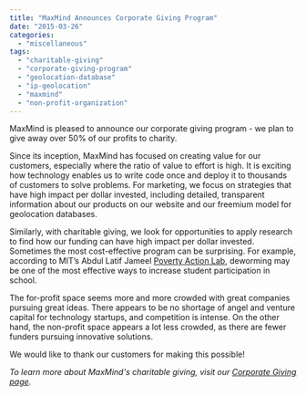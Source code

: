 ```yaml
---
title: "MaxMind Announces Corporate Giving Program"
date: "2015-03-26"
categories:
  - "miscellaneous"
tags:
  - "charitable-giving"
  - "corporate-giving-program"
  - "geolocation-database"
  - "ip-geolocation"
  - "maxmind"
  - "non-profit-organization"
---
```


MaxMind is pleased to announce our corporate giving program - we plan to give
away over 50% of our profits to charity.

Since its inception, MaxMind has focused on creating value for our customers,
especially where the ratio of value to effort is high. It is exciting how
technology enables us to write code once and deploy it to thousands of customers
to solve problems. For marketing, we focus on strategies that have high impact
per dollar invested, including detailed, transparent information about our
products on our website and our freemium model for geolocation databases.

Similarly, with charitable giving, we look for opportunities to apply research
to find how our funding can have high impact per dollar invested. Sometimes the
most cost-effective program can be surprising. For example, according to MIT’s
Abdul Latif Jameel
[Poverty Action Lab](https://www.povertyactionlab.org/policy-lessons/education/improving-student-participation),
deworming may be one of the most effective ways to increase student
participation in school.

The for-profit space seems more and more crowded with great companies pursuing
great ideas. There appears to be no shortage of angel and venture capital for
technology startups, and competition is intense. On the other hand, the
non-profit space appears a lot less crowded, as there are fewer funders pursuing
innovative solutions.

We would like to thank our customers for making this possible!

_To learn more about MaxMind's charitable giving, visit our
[Corporate Giving page](https://www.maxmind.com/en/corporate-giving)._
